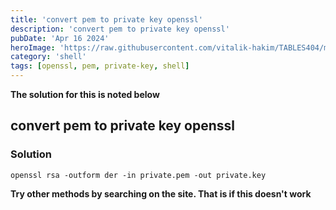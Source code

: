 ```yaml
---
title: 'convert pem to private key openssl'
description: 'convert pem to private key openssl'
pubDate: 'Apr 16 2024'
heroImage: 'https://raw.githubusercontent.com/vitalik-hakim/TABLES404/main/error_b/SHELL.jpg'
category: 'shell'
tags: [openssl, pem, private-key, shell]
---
```


**The solution for this is noted below**

## convert pem to private key openssl

### Solution

```shell
openssl rsa -outform der -in private.pem -out private.key
```

**Try other methods by searching on the site. That is if this doesn't work**
